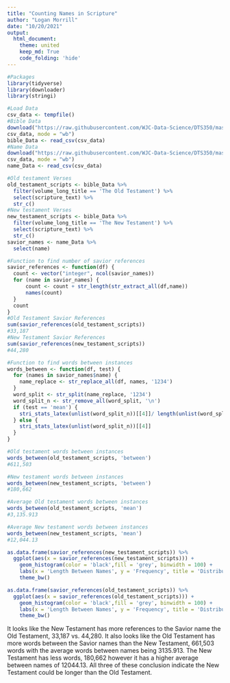 ```yaml
---
title: "Counting Names in Scripture"
author: "Logan Morrill"
date: "10/20/2021"
output: 
  html_document:
    theme: united
    keep_md: True
    code_folding: 'hide'
---
```


```r
#Packages
library(tidyverse)
library(downloader)
library(stringi)
```

```r
#Load Data
csv_data <- tempfile()
#Bible Data
download("https://raw.githubusercontent.com/WJC-Data-Science/DTS350/master/bible.csv", 
csv_data, mode = "wb")
bible_Data <- read_csv(csv_data)
#Name Data
download("https://raw.githubusercontent.com/WJC-Data-Science/DTS350/master/Names.csv", 
csv_data, mode = "wb")
name_Data <- read_csv(csv_data)
```

```r
#Old testament Verses
old_testament_scripts <- bible_Data %>%
  filter(volume_long_title == 'The Old Testament') %>%
  select(scripture_text) %>%
  str_c()
#New testament Verses
new_testament_scripts <- bible_Data %>%
  filter(volume_long_title == 'The New Testament') %>%
  select(scripture_text) %>%
  str_c()
savior_names <- name_Data %>%
  select(name)
```

```r
#Function to find number of savior references
savior_references <- function(df) {
  count <- vector("integer", ncol(savior_names))
  for (name in savior_names) {
      count <- count + str_length(str_extract_all(df,name))
      names(count)
  }
  count
}
#Old Testament Savior References
sum(savior_references(old_testament_scripts))
#33,187
#New Testament Savior References
sum(savior_references(new_testament_scripts))
#44,280
```

```r
#Function to find words between instances
words_between <- function(df, test) {
  for (names in savior_names$name) {
    name_replace <- str_replace_all(df, names, '1234')
  }
  word_split <- str_split(name_replace, '1234')
  word_split_n <- str_remove_all(word_split, '\n')
  if (test == 'mean') {
    stri_stats_latex(unlist(word_split_n))[[4]]/ length(unlist(word_split))
  } else {
    stri_stats_latex(unlist(word_split_n))[[4]]
  }
}
```

```r
#Old testament words between instances
words_between(old_testament_scripts, 'between')
#611,503

#New testament words between instances
words_between(new_testament_scripts, 'between')
#180,662

#Average Old testament words between instances
words_between(old_testament_scripts, 'mean')
#3,135.913

#Average New testament words between instances
words_between(new_testament_scripts, 'mean')
#12,044.13
```

```r
as.data.frame(savior_references(new_testament_scripts)) %>%
  ggplot(aes(x = savior_references(new_testament_scripts))) +
    geom_histogram(color = 'black',fill = 'grey', binwidth = 100) +
    labs(x = 'Length Between Names', y = 'Frequency', title = 'Distribution of New Testment Word Length Between Names') +
    theme_bw()
```

```r
as.data.frame(savior_references(old_testament_scripts)) %>%
  ggplot(aes(x = savior_references(old_testament_scripts))) +
    geom_histogram(color = 'black',fill = 'grey', binwidth = 100) +
    labs(x = 'Length Between Names', y = 'Frequency', title = 'Distribution of Old Testment Word Length Between Names') +
    theme_bw()
```  
  
  It looks like the New Testament has more references to the Savior name the Old Testament, 33,187 vs. 44,280. It also looks like the Old Testament has more words between the Savior names than the New Testament, 661,503 words with the average words between names being 3135.913. The New Testament has less words, 180,662 however it has a higher average between names of 12044.13.
  All three of these conclusion indicate the New Testament could be longer than the Old Testament. 


